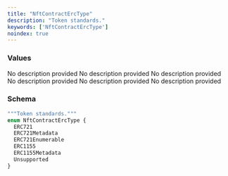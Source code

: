 ```yaml
---
title: "NftContractErcType"
description: "Token standards."
keywords: ['NftContractErcType']
noindex: true
---
```


### Values

<ResponseField name="ERC721" type="enum">
  No description provided
</ResponseField>

<ResponseField name="ERC721Metadata" type="enum">
  No description provided
</ResponseField>

<ResponseField name="ERC721Enumerable" type="enum">
  No description provided
</ResponseField>

<ResponseField name="ERC1155" type="enum">
  No description provided
</ResponseField>

<ResponseField name="ERC1155Metadata" type="enum">
  No description provided
</ResponseField>

<ResponseField name="Unsupported" type="enum">
  No description provided
</ResponseField>

### Schema


```graphql 
"""Token standards."""
enum NftContractErcType {
  ERC721
  ERC721Metadata
  ERC721Enumerable
  ERC1155
  ERC1155Metadata
  Unsupported
}
```
